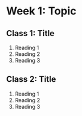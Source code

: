 # Week 1: Topic

## Class 1: Title
1. Reading 1
2. Reading 2
3. Reading 3

## Class 2: Title
1. Reading 1
2. Reading 2
3. Reading 3
